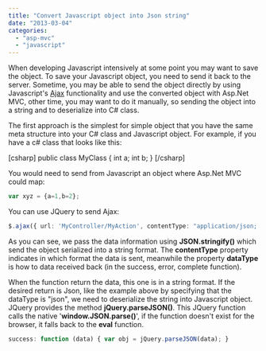 ```yaml
---
title: "Convert Javascript object into Json string"
date: "2013-03-04"
categories: 
  - "asp-mvc"
  - "javascript"
---
```


When developing Javascript intensively at some point you may want to save the object. To save your Javascript object, you need to send it back to the server. Sometime, you may be able to send the object directly by using Javascript's [Ajax](http://api.jquery.com/jQuery.ajax/) functionality and use the converted object with Asp.Net MVC, other time, you may want to do it manually, so sending the object into a string and to deserialize into C# class.

The first approach is the simplest for simple object that you have the same meta structure into your C# class and Javascript object. For example, if you have a c# class that looks like this:

\[csharp\] public class MyClass { int a; int b; } \[/csharp\]

You would need to send from Javascript an object where Asp.Net MVC could map:

```typescript
var xyz = {a=1,b=2}; 
``` 


You can use JQuery to send Ajax:

```typescript
$.ajax({ url: 'MyController/MyAction', contentType: "application/json; charset=utf-8", type: "POST", data: JSON.stringify(xyz), dataType: "json", success: function (data) { //... }, error: function () { //... } }); 
``` 


As you can see, we pass the data information using **JSON.stringify()** which send the object serialized into a string format. The **contentType** property indicates in which format the data is sent, meanwhile the property **dataType** is how to data received back (in the success, error, complete function).

When the function return the data, this one is in a string format. If the desired return is Json, like the example above by specifying that the dataType is "json", we need to deserialize the string into Javascript object. JQuery provides the method **jQuery.parseJSON()**. This JQuery function calls the native '**window.JSON.parse()**', if the function doesn't exist for the browser, it falls back to the **eval** function.

```typescript
success: function (data) { var obj = jQuery.parseJSON(data); } 
``` 

